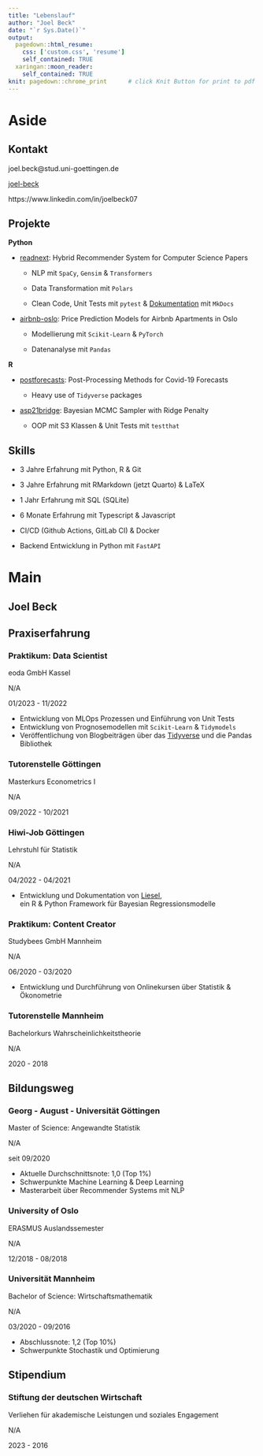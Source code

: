 ```yaml
---
title: "Lebenslauf"
author: "Joel Beck"
date: "`r Sys.Date()`"
output:
  pagedown::html_resume:
    css: ['custom.css', 'resume']
    self_contained: TRUE
  xaringan::moon_reader:
    self_contained: TRUE
knit: pagedown::chrome_print      # click Knit Button for print to pdf
---
```



Aside
================================================================================


Kontakt {#contact}
--------------------------------------------------------------------------------

<i class="fa fa-envelope"></i> joel.beck@stud.uni-goettingen.de

<i class="fab fa-github"></i> [joel-beck](https://github.com/joel-beck)

<i class="fab fa-linkedin"></i> https://www.linkedin.com/in/joelbeck07



Projekte {#projekte}
-------------------------------------------------------------------

**Python**

  - [readnext](https://github.com/joel-beck/readnext): Hybrid Recommender System for Computer Science Papers

    - NLP mit `SpaCy`, `Gensim` & `Transformers`

    - Data Transformation mit `Polars`

    - Clean Code, Unit Tests mit `pytest` & [Dokumentation](https://joel-beck.github.io/readnext/) mit `MkDocs`

  - [airbnb-oslo](https://github.com/joel-beck/airbnb-oslo): Price Prediction Models for Airbnb Apartments in Oslo

    - Modellierung mit `Scikit-Learn` & `PyTorch`

    - Datenanalyse mit `Pandas`


**R**

  - [postforecasts](https://github.com/joel-beck/post-processing-forecasts): Post-Processing Methods for Covid-19 Forecasts

    - Heavy use of `Tidyverse` packages


  - [asp21bridge](https://github.com/joel-beck/asp21bridge): Bayesian MCMC Sampler with Ridge Penalty

    - OOP mit S3 Klassen & Unit Tests mit `testthat`


Skills {#skills}
-------------------------------------------------------------------

  - 3 Jahre Erfahrung mit Python, R & Git

  - 3 Jahre Erfahrung mit RMarkdown (jetzt Quarto) & LaTeX

  - 1 Jahr Erfahrung mit SQL (SQLite)

  - 6 Monate Erfahrung mit Typescript & Javascript

  - CI/CD (Github Actions, GitLab CI) & Docker

  - Backend Entwicklung in Python mit `FastAPI`




Main
================================================================================




Joel Beck {#title}
---------------------------------------------------------------------------------


Praxiserfahrung {data-icon=chalkboard-teacher}
---------------------------------------------------------------------------------

### Praktikum: Data Scientist

eoda GmbH Kassel

N/A

01/2023 - 11/2022

- Entwicklung von MLOps Prozessen und Einführung von Unit Tests
- Entwicklung von Prognosemodellen mit `Scikit-Learn` & `Tidymodels`
- Veröffentlichung von Blogbeiträgen über das [Tidyverse](https://www.eoda.de/en/wissen/blog/10-tidyverse-functions-that-might-save-your-day/) und die Pandas Bibliothek


### Tutorenstelle Göttingen

Masterkurs Econometrics I

N/A

09/2022 - 10/2021


### Hiwi-Job Göttingen

Lehrstuhl für Statistik

N/A

04/2022 - 04/2021

- Entwicklung und Dokumentation von [Liesel](https://github.com/liesel-devs/liesel), \
ein R & Python Framework für Bayesian Regressionsmodelle


### Praktikum: Content Creator

Studybees GmbH Mannheim

N/A

06/2020 - 03/2020

- Entwicklung und Durchführung von Onlinekursen über Statistik & Ökonometrie



### Tutorenstelle Mannheim

Bachelorkurs Wahrscheinlichkeitstheorie

N/A

2020 - 2018




Bildungsweg {data-icon=graduation-cap data-concise=true}
---------------------------------------------------------------------------------


### Georg - August - Universität Göttingen

Master of Science: Angewandte Statistik

N/A <!-- do not display location marker -->

seit 09/2020

- Aktuelle Durchschnittsnote: 1,0 (Top 1%)
- Schwerpunkte Machine Learning & Deep Learning
- Masterarbeit über Recommender Systems mit NLP


### University of Oslo

ERASMUS Auslandssemester

N/A

12/2018 - 08/2018


### Universität Mannheim

Bachelor of Science: Wirtschaftsmathematik

N/A

03/2020 - 09/2016

- Abschlussnote: 1,2 (Top 10%)
- Schwerpunkte Stochastik und Optimierung


<!-- ### Ludwigsgymnasium Saarbrücken

Abitur

N/A

07/2015 - 09/2007

- Abschlussnote: 1,0 -->



Stipendium {data-icon=award}
-------------------------------------------------------------------

### Stiftung der deutschen Wirtschaft

Verliehen für akademische Leistungen und soziales Engagement

N/A

2023 - 2016
